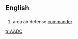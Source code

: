 ==English==

==={{initialism}}===
{{infl|en|initialism}}

# {{military}} area air defense [[commander]]

{{anagrams:en/aacd}}

[[tr:AADC]]